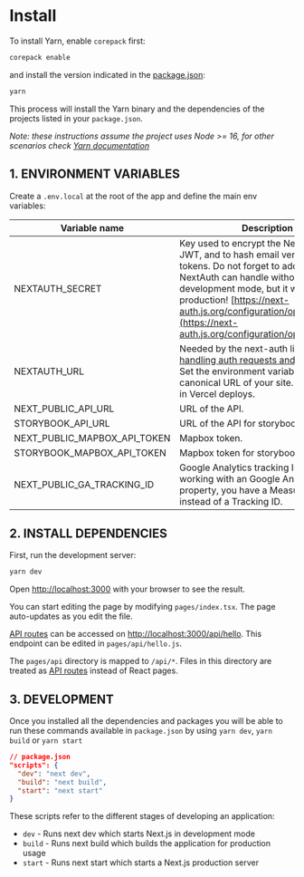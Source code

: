 
<Meta title="Docs/Install" />

# Install

To install Yarn, enable `corepack` first:

```bash
corepack enable
```

and install the version indicated in the [package.json](https://github.com/Vizzuality/front-end-scaffold/blob/b1640d4743f5299701e7b8c22bcc332726ec57b4/package.json#L116):

```bash
yarn
```

This process will install the Yarn binary and the dependencies of the projects listed in your `package.json`.

*Note: these instructions assume the project uses Node >= 16, for other scenarios check [Yarn documentation](https://yarnpkg.com/getting-started/install)*

## 1. ENVIRONMENT VARIABLES

Create a `.env.local` at the root of the app and define the main env variables:

| Variable name           | Description                                                             |  Default value                      |
|-------------------------|-------------------------------------------------------------------------|------------------------------------:|
| NEXTAUTH_SECRET         |  Key used to encrypt the NextAuth.js JWT, and to hash email verification tokens. Do not forget to add a secret. NextAuth can handle without it in development mode,  but it won't in production! [https://next-auth.js.org/configuration/options#secret](https://next-auth.js.org/configuration/options#secret) |  |
| NEXTAUTH_URL            |  Needed by the next-auth library for [handling auth requests and callbacks](https://next-auth.js.org/configuration/options#nextauth_url). Set the environment variable to the canonical URL of your site. Not needed in Vercel deploys.   |  |
| NEXT_PUBLIC_API_URL  | URL of the API. | http://localhost:3000   |
| STORYBOOK_API_URL  | URL of the API for storybook. |    |
| NEXT_PUBLIC_MAPBOX_API_TOKEN  | Mapbox token. |    |
| STORYBOOK_MAPBOX_API_TOKEN  | Mapbox token for storybook. |    |
| NEXT_PUBLIC_GA_TRACKING_ID  | Google Analytics tracking ID. If you're working with an Google Analytics 4 property, you have a Measurement ID instead of a Tracking ID. |    |


## 2. INSTALL DEPENDENCIES

First, run the development server:

```bash
yarn dev
```

Open [http://localhost:3000](http://localhost:3000) with your browser to see the result.

You can start editing the page by modifying `pages/index.tsx`. The page auto-updates as you edit the file.

[API routes](https://nextjs.org/docs/api-routes/introduction) can be accessed on [http://localhost:3000/api/hello](http://localhost:3000/api/hello). This endpoint can be edited in `pages/api/hello.js`.

The `pages/api` directory is mapped to `/api/*`. Files in this directory are treated as [API routes](https://nextjs.org/docs/api-routes/introduction) instead of React pages.

## 3. DEVELOPMENT

Once you installed all the dependencies and packages you will be able to run these commands available in `package.json` by using `yarn dev`, `yarn build` or `yarn start`

```json
// package.json
"scripts": {
  "dev": "next dev",
  "build": "next build",
  "start": "next start"
}
```

These scripts refer to the different stages of developing an application:

- `dev` - Runs next dev which starts Next.js in development mode
- `build` - Runs next build which builds the application for production usage
- `start` - Runs next start which starts a Next.js production server
